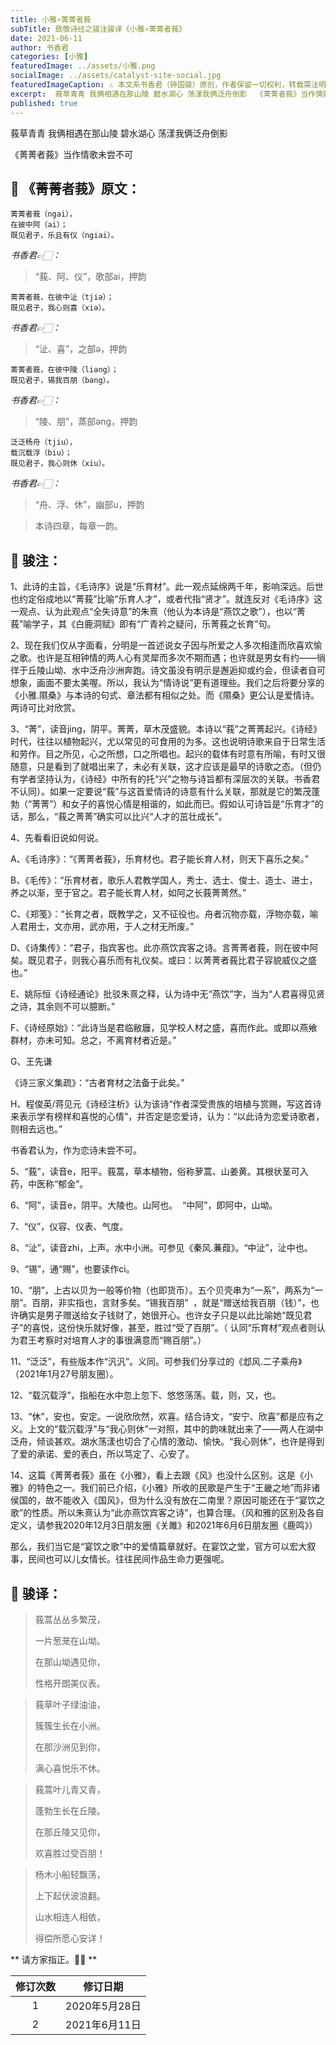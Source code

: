 ```yaml
---
title: 小雅∘菁菁者莪
subTitle: 致敬诗经之骏注骏译《小雅∘菁菁者莪》
date: 2021-06-11
author: 书香君
categories: [小雅]
featuredImage: ../assets/小雅.png
socialImage: ../assets/catalyst-site-social.jpg
featuredImageCaption: ⚠️️ 本文系书香君（钟国骏）原创，作者保留一切权利，转载需注明出处。
excerpt:  莪草青青 我俩相遇在那山陵 碧水湖心 荡漾我俩泛舟倒影  《菁菁者莪》当作情歌未尝不可  
published: true
---
```


莪草青青
我俩相遇在那山陵
碧水湖心
荡漾我俩泛舟倒影

《菁菁者莪》当作情歌未尝不可



## 🌼 《菁菁者莪》原文：

```
菁菁者莪（ngai），
在彼中阿（ai）；
既见君子，乐且有仪（ngiai）。
```

*书香君👉🏻：*

> “莪、阿、仪”，歌部ai，押韵

```
菁菁者莪，在彼中沚（tjiə）；
既见君子，我心则喜（xiə）。
```

*书香君👉🏻：*

> “沚、喜”，之部ə，押韵

```
菁菁者莪，在彼中陵（liəng）；
既见君子，锡我百朋（bəng）。
```

*书香君👉🏻：*

> “陵、朋”，蒸部əng，押韵

```
泛泛杨舟（tjiu），
载沉载浮（biu）；
既见君子，我心则休（xiu）。
```

*书香君👉🏻：*

> “舟、浮、休”，幽部u，押韵

> 本诗四章，每章一韵。


## 🍁️ 骏注：

1、此诗的主旨，《毛诗序》说是“乐育材”。此一观点延绵两千年，影响深远。后世也约定俗成地以“菁莪”比喻“乐育人才”，或者代指“贤才”。就连反对《毛诗序》这一观点、认为此观点“全失诗意”的朱熹（他认为本诗是“燕饮之歌”），也以“菁莪”喻学子，其《白鹿洞赋》即有“广青衿之疑问，乐菁莪之长育”句。

2、现在我们仅从字面看，分明是一首述说女子因与所爱之人多次相逢而欣喜欢愉之歌。也许是互相钟情的两人心有灵犀而多次不期而遇；也许就是男女有约——徜徉于丘陵山坳、水中泛舟沙洲奔跑。诗文虽没有明示是邂逅抑或约会，但读者自可想象，画面不要太美喔。所以，我认为“情诗说”更有道理些。我们之后将要分享的《小雅.隰桑》与本诗的句式、章法都有相似之处。而《隰桑》更公认是爱情诗。两诗可比对欣赏。

3、“菁”，读音jing，阴平。菁菁，草木茂盛貌。本诗以“莪”之菁菁起兴。《诗经》时代，往往以植物起兴，尤以常见的可食用的为多。这也说明诗歌来自于日常生活和劳作。目之所见，心之所想，口之所唱也。起兴的载体有时意有所喻，有时又很随意，只是看到了就唱出来了，未必有关联，这才应该是最早的诗歌之态。（但仍有学者坚持认为，《诗经》中所有的托“兴”之物与诗旨都有深层次的关联。书香君不认同）。如果一定要说“莪”与这首爱情诗的诗意有什么关联，那就是它的繁茂蓬勃（“菁菁”）和女子的喜悦心情是相谐的，如此而已。假如认可诗旨是“乐育才”的话，那么，“莪之菁菁”确实可以比兴“人才的茁壮成长”。

4、先看看旧说如何说。

A、《毛诗序》：“《菁菁者莪》，乐育材也。君子能长育人材，则天下喜乐之矣。”

B、《毛传》：“乐育材者，歌乐人君教学国人，秀士、选士、俊士、造士、进士，养之以渐，至于官之。君子能长育人材，如阿之长莪菁菁然。”

C、《郑笺》：“长育之者，既教学之，又不征役也。舟者沉物亦载，浮物亦载，喻人君用士，文亦用，武亦用，于人之材无所废。”

D、《诗集传》：“君子，指宾客也。此亦燕饮宾客之诗。言菁菁者莪，则在彼中阿矣。既见君子，则我心喜乐而有礼仪矣。或曰：以菁菁者莪比君子容貌威仪之盛也。”

E、姚际恒《诗经通论》批驳朱熹之释，认为诗中无“燕饮”字，当为“人君喜得见贤之诗，其余则不可以臆断。”

F、《诗经原始》：“此诗当是君临敝廱，见学校人材之盛，喜而作此。或即以燕飨群材，亦未可知。总之，不离育材者近是。”

G、王先谦

《诗三家义集疏》：“古者育材之法备于此矣。”

H、程俊英/蒋见元《诗经注析》认为该诗“作者深受贵族的培植与赏赐，写这首诗来表示学有榜样和喜悦的心情”，并否定是恋爱诗，认为：“以此诗为恋爱诗歌者，则相去远也。”

书香君认为，作为恋诗未尝不可。

5、“莪”，读音e，阳平。莪蒿，草本植物，俗称萝蒿、山姜黄。其根状茎可入药，中医称“郁金”。

6、“阿”，读音e，阴平。大陵也。山阿也。  “中阿”，即阿中，山坳。

7、“仪”，仪容、仪表、气度。

8、“沚”，读音zhi，上声。水中小洲。可参见《秦风.蒹葭》。“中沚”，沚中也。

9、“锡”，通“赐”，也要读作ci。

10、“朋”，上古以贝为一般等价物（也即货币）。五个贝壳串为“一系”，两系为“一朋”。百朋，非实指也，言财多矣。“锡我百朋”  ，就是“赠送给我百朋（钱）”，也许确实是男子赠送给女子钱财了，她很开心。也许女子只是以此比喻她“既见君子”的喜悦，这份快乐就好像，甚至，胜过“受了百朋”。（ 认同“乐育材”观点者则认为君王考察时对培育人才的事很满意而“赐百朋”。）

11、“泛泛”，有些版本作“汎汎”。义同。可参我们分享过的《邶风.二子乘舟》（2021年1月27号朋友圈）。

12、“载沉载浮”，指船在水中忽上忽下、悠悠荡荡。载，则，又，也。

13、“休”，安也，安定。一说欣欣然，欢喜。结合诗文，“安宁、欣喜”都是应有之义。上文的“载沉载浮”与“我心则休”一对照，其中的韵味就出来了——两人在湖中泛舟，倾谈甚欢。湖水荡漾也切合了心情的激动、愉快。“我心则休”，也许是得到了爱的承诺、爱的表白，所以笃定了、心安了。

14、这篇《菁菁者莪》虽在《小雅》，看上去跟《风》也没什么区别。这是《小雅》的特色之一。我们前已介绍，《小雅》所收的民歌是产生于“王畿之地”而非诸侯国的，故不能收入《国风》，但为什么没有放在二南里？原因可能还在于“宴饮之歌”的性质。所以朱熹认为“此亦燕饮宾客之诗”，也算合理。（风和雅的区别及各自定义，请参我2020年12月3日朋友圈《关雎》和2021年6月6日朋友圈《鹿鸣》）

那么，我们当它是“宴饮之歌”中的爱情篇章就好。在宴饮之堂，官方可以宏大叙事，民间也可以儿女情长。往往民间作品生命力更强呢。


## 🍁️ 骏译：


> 莪蒿丛丛多繁茂，
> 
> 一片葱茏在山坳。
> 
> 在那山坳遇见你，
> 
> 性格开朗美仪表。
> 

> 莪草叶子绿油油，
> 
> 簇簇生长在小洲。
> 
> 在那沙洲见到你，
> 
> 满心喜悦乐不休。
> 

> 莪蒿叶儿青又青，
> 
> 蓬勃生长在丘陵。
> 
> 在那丘陵又见你，
> 
> 欢喜胜过受百朋！
> 

> 杨木小船轻飘荡，
> 
> 上下起伏波浪翻。
> 
> 山水相连人相依，
> 
> 得偿所愿心安详！
> 



** 请方家指正。🙏🏻 **

| 修订次数      | 修订日期 |
|   :----: |    :----:   |
|  1   | 2020年5月28日       |
|  2   | 2021年6月11日       |


